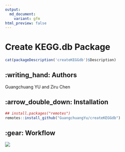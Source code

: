 ```yaml
---
output:
  md_document:
    variant: gfm
html_preview: false
---
```


<!-- README.md is generated from README.Rmd. Please edit that file -->


#  Create KEGG.db Package


```r
cat(packageDescription('createKEGGdb')$Description)
```



## :writing_hand: Authors

Guangchuang YU and Ziru Chen 




## :arrow_double_down: Installation


```r
## install.packages("remotes")
remotes::install_github("GuangchuangYu/createKEGGdb")
```


## :gear: Workflow


![](inst/diagram.png)

